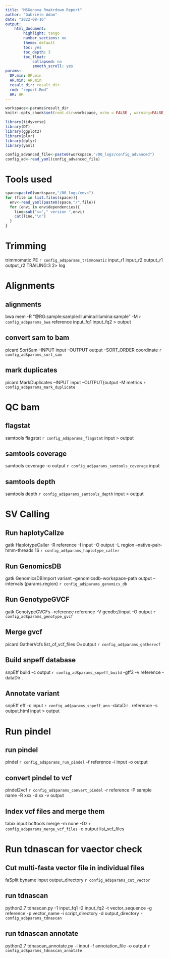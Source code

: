 ```yaml
---
title: "MSGenova Rmakrdown Report"
author: "Gabrièle Adam"
date: "2022-08-16"
output:
    html_document:
        highlight: tango
        number_sections: no
        theme: default
        toc: yes
        toc_depth: 3
        toc_float:
            collapsed: no
            smooth_scroll: yes
params:
  DP.min: DP.min
  AR.min: AR.min
  result_dir: result_dir
  rmd: "report.Rmd"
  AR: AR
---
```


```r
workspace<-params$result_dir
knitr::opts_chunk$set(root.dir=workspace, echo = FALSE , warning=FALSE, error=FALSE, message=FALSE)
```

```r
library(tidyverse)
library(DT)
library(ggplot2)
library(plyr)
library(dplyr)
library(yaml)

config_advanced_file<-paste0(workspace,"/00_logs/config_advanced")
config_ad<-read_yaml(config_advanced_file)
```
# Tools used

```r
space=paste0(workspace,"/00_logs/envs")
for (file in list.files(space)){
  env<-read_yaml(paste0(space,"/",file))
  for (envi in env$dependencies){
    line=sub("=="," version ",envi)
    cat(line,"\n")
  }
}
```

# Trimming
trimmomatic PE `r config_ad$params_trimmomatic ` input_r1 input_r2 output_r1 output_r2 TRAILING:3 2> log

# Alignments

## alignments
bwa mem -R "@RG\tID:sample\tSM:sample\tLB:Illumina\tPL:Illumina\tPU:sample" -M `r config_ad$params_bwa` reference input_fq1 input_fq2 > output

## convert sam to bam
picard SortSam --INPUT input --OUTPUT output --SORT_ORDER coordinate `r config_ad$params_sort_sam`

## mark duplicates
picard MarkDuplicates --INPUT input --OUTPUT{output -M metrics `r config_ad$params_mark_duplicate`

# QC bam

## flagstat
samtools flagstat `r config_ad$params_flagstat ` input > output

## samtools coverage
samtools coverage -o output `r config_ad$params_samtools_coverage ` input

## samtools depth
samtools depth `r config_ad$params_samtools_depth`  input > output

# SV Calling

## Run haplotyCallze
gatk HaplotypeCaller -R reference -I input -O output -L region --native-pair-hmm-threads 16 `r config_ad$params_haplotype_caller`

## Run GenomicsDB
gatk GenomicsDBImport variant --genomicsdb-workspace-path output --intervals {params.region} `r config_ad$params_genomics_db`

## Run GenotypeGVCF
gatk GenotypeGVCFs --reference reference -V gendb://input -O output `r config_ad$params_genotype_gvcf`

## Merge gvcf
picard GatherVcfs list_of_vcf_files O=output `r config_ad$params_gathervcf`

## Build snpeff database
snpEff build -c output `r config_ad$params_snpeff_build` -gff3 -v reference -dataDir .

## Annotate variant
snpEff eff -c input `r config_ad$params_snpeff_ann` -dataDir . reference -s output.html input > output

# Run pindel
## run pindel
pindel `r config_ad$params_run_pindel`  -f reference -i input -o output

## convert pindel to vcf
pindel2vcf `r config_ad$params_convert_pindel` -r reference -P sample name -R xxx -d xx -v output

## Index vcf files and merge them
tabix input
bcftools merge -m none -Oz `r config_ad$params_merge_vcf_files` -o output list_vcf_files

# Run tdnascan for vaector check

## Cut multi-fasta vector file in individual files
faSplit byname input output_directory `r config_ad$params_cut_vector`

## run tdnascan
python2.7 tdnascan.py -1 input_fq1 -2 input_fq2 -t vector_sequence -g reference -p vector_name -i script_directory -d output_directory `r config_ad$params_tdnascan`

## run tdnascan annotate
python2.7 tdnascan_annotate.py -i input -f annotation_file -o output `r config_ad$params_tdnascan_annotate`
